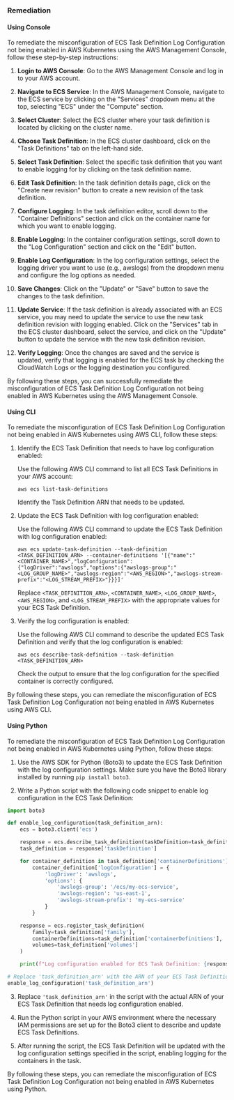 ### Remediation

#### Using Console

To remediate the misconfiguration of ECS Task Definition Log Configuration not being enabled in AWS Kubernetes using the AWS Management Console, follow these step-by-step instructions:

1. **Login to AWS Console**: Go to the AWS Management Console and log in to your AWS account.

2. **Navigate to ECS Service**: In the AWS Management Console, navigate to the ECS service by clicking on the "Services" dropdown menu at the top, selecting "ECS" under the "Compute" section.

3. **Select Cluster**: Select the ECS cluster where your task definition is located by clicking on the cluster name.

4. **Choose Task Definition**: In the ECS cluster dashboard, click on the "Task Definitions" tab on the left-hand side.

5. **Select Task Definition**: Select the specific task definition that you want to enable logging for by clicking on the task definition name.

6. **Edit Task Definition**: In the task definition details page, click on the "Create new revision" button to create a new revision of the task definition.

7. **Configure Logging**: In the task definition editor, scroll down to the "Container Definitions" section and click on the container name for which you want to enable logging.

8. **Enable Logging**: In the container configuration settings, scroll down to the "Log Configuration" section and click on the "Edit" button.

9. **Enable Log Configuration**: In the log configuration settings, select the logging driver you want to use (e.g., awslogs) from the dropdown menu and configure the log options as needed.

10. **Save Changes**: Click on the "Update" or "Save" button to save the changes to the task definition.

11. **Update Service**: If the task definition is already associated with an ECS service, you may need to update the service to use the new task definition revision with logging enabled. Click on the "Services" tab in the ECS cluster dashboard, select the service, and click on the "Update" button to update the service with the new task definition revision.

12. **Verify Logging**: Once the changes are saved and the service is updated, verify that logging is enabled for the ECS task by checking the CloudWatch Logs or the logging destination you configured.

By following these steps, you can successfully remediate the misconfiguration of ECS Task Definition Log Configuration not being enabled in AWS Kubernetes using the AWS Management Console.

#### Using CLI

To remediate the misconfiguration of ECS Task Definition Log Configuration not being enabled in AWS Kubernetes using AWS CLI, follow these steps:

1. Identify the ECS Task Definition that needs to have log configuration enabled:
   
   Use the following AWS CLI command to list all ECS Task Definitions in your AWS account:
   ```
   aws ecs list-task-definitions
   ```
   Identify the Task Definition ARN that needs to be updated.

2. Update the ECS Task Definition with log configuration enabled:
   
   Use the following AWS CLI command to update the ECS Task Definition with log configuration enabled:
   ```
   aws ecs update-task-definition --task-definition <TASK_DEFINITION_ARN> --container-definitions '[{"name":"<CONTAINER_NAME>","logConfiguration":{"logDriver":"awslogs","options":{"awslogs-group":"<LOG_GROUP_NAME>","awslogs-region":"<AWS_REGION>","awslogs-stream-prefix":"<LOG_STREAM_PREFIX>"}}}]'
   ```
   Replace `<TASK_DEFINITION_ARN>`, `<CONTAINER_NAME>`, `<LOG_GROUP_NAME>`, `<AWS_REGION>`, and `<LOG_STREAM_PREFIX>` with the appropriate values for your ECS Task Definition.

3. Verify the log configuration is enabled:
   
   Use the following AWS CLI command to describe the updated ECS Task Definition and verify that the log configuration is enabled:
   ```
   aws ecs describe-task-definition --task-definition <TASK_DEFINITION_ARN>
   ```
   Check the output to ensure that the log configuration for the specified container is correctly configured.

By following these steps, you can remediate the misconfiguration of ECS Task Definition Log Configuration not being enabled in AWS Kubernetes using AWS CLI.

#### Using Python

To remediate the misconfiguration of ECS Task Definition Log Configuration not being enabled in AWS Kubernetes using Python, follow these steps:

1. Use the AWS SDK for Python (Boto3) to update the ECS Task Definition with the log configuration settings. Make sure you have the Boto3 library installed by running `pip install boto3`.

2. Write a Python script with the following code snippet to enable log configuration in the ECS Task Definition:

```python
import boto3

def enable_log_configuration(task_definition_arn):
    ecs = boto3.client('ecs')

    response = ecs.describe_task_definition(taskDefinition=task_definition_arn)
    task_definition = response['taskDefinition']

    for container_definition in task_definition['containerDefinitions']:
        container_definition['logConfiguration'] = {
            'logDriver': 'awslogs',
            'options': {
                'awslogs-group': '/ecs/my-ecs-service',
                'awslogs-region': 'us-east-1',
                'awslogs-stream-prefix': 'my-ecs-service'
            }
        }

    response = ecs.register_task_definition(
        family=task_definition['family'],
        containerDefinitions=task_definition['containerDefinitions'],
        volumes=task_definition['volumes']
    )

    print(f"Log configuration enabled for ECS Task Definition: {response['taskDefinition']['taskDefinitionArn']}")

# Replace 'task_definition_arn' with the ARN of your ECS Task Definition
enable_log_configuration('task_definition_arn')
```

3. Replace `'task_definition_arn'` in the script with the actual ARN of your ECS Task Definition that needs log configuration enabled.

4. Run the Python script in your AWS environment where the necessary IAM permissions are set up for the Boto3 client to describe and update ECS Task Definitions.

5. After running the script, the ECS Task Definition will be updated with the log configuration settings specified in the script, enabling logging for the containers in the task.

By following these steps, you can remediate the misconfiguration of ECS Task Definition Log Configuration not being enabled in AWS Kubernetes using Python.

